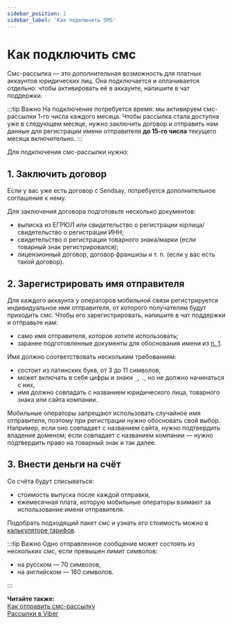 ```yaml
---
sidebar_position: 1
sidebar_label: 'Как подключить SMS'
---
```



# Как подключить смс

Смс-рассылка — это дополнительная возможность для платных аккаунтов юридических лиц. Она подключается и оплачивается отдельно: чтобы активировать её в аккаунте, <SupportLink>напишите в чат поддержки</SupportLink>.

:::tip Важно
На подключение потребуется время: мы активируем смс-рассылки 1-го числа каждого месяца. Чтобы рассылка стала доступна уже в следующем месяце, нужно заключить договор и отправить нам данные для регистрации имени отправителя **до 15-го числа** текущего месяца включительно.
:::

Для подключения смс-рассылки нужно:

## 1. Заключить договор

Если у вас уже есть договор с Sendsay, потребуется дополнительное соглашение к нему.

Для заключения договора подготовьте несколько документов:

- выписка из ЕГРЮЛ или свидетельство о регистрации юрлица/свидетельство о регистрации ИНН;
- свидетельство о регистрации товарного знака/марки (если товарный знак регистрировался);
- лицензионный договор, договор франшизы и т. п. (если у вас есть такой договор).

## 2. Зарегистрировать имя отправителя

Для каждого аккаунта у операторов мобильной связи регистрируется индивидуальное имя отправителя, от которого получателям будут приходить смс. Чтобы его зарегистрировать, <SupportLink>напишите в чат поддержки</SupportLink> и отправьте нам:

- само имя отправителя, которое хотите использовать;
- заранее подготовленные документы для обоснования имени из [п. 1](#1-заключить-договор).

Имя должно соответствовать нескольким требованиям:

- состоит из латинских букв, от 3 до 11 символов,
- может включать в себя цифры и знаки `_`, `.`, но не должно начинаться с них,
- имя должно совпадать с названием юридического лица, товарного знака или сайта компании.

Мобильные операторы запрещают использовать случайное имя отправителя, поэтому при регистрации нужно обосновать свой выбор. Например, если оно совпадает с названием сайта, нужно подтвердить владение доменом; если совпадает с названием компании — нужно подтвердить право на товарный знак и так далее.

## 3. Внести деньги на счёт

Со счёта будут списываться:

- стоимость выпуска после каждой отправки,
- ежемесячная плата, которую мобильные операторы взимают за использование имени отправителя.

Подобрать подходящий пакет смс и узнать его стоимость можно в [калькуляторе тарифов](https://sendsay.ru/rates).

:::tip Важно
Одно отправленное сообщение может состоять из нескольких смс, если превышен лимит символов:

- на русском — 70 символов,
- на английском — 160 символов.

:::

**Читайте также:**<br/>
[Как отправить смс-рассылку](https://docs.sendsay.ru/other-channels/sms/how-to-create-sms-campaign)<br/>
[Рассылки в Viber](https://docs.sendsay.ru/other-channels/sms/viber-campaigns)
